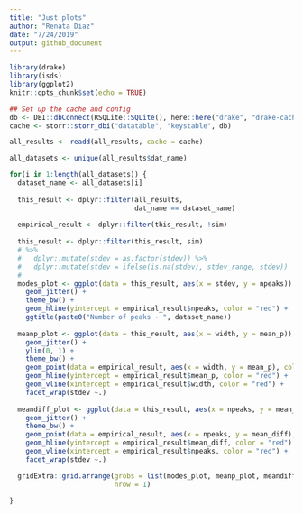 ```yaml
---
title: "Just plots"
author: "Renata Diaz"
date: "7/24/2019"
output: github_document
---
```


```r
library(drake)
library(isds)
library(ggplot2)
knitr::opts_chunk$set(echo = TRUE)

## Set up the cache and config
db <- DBI::dbConnect(RSQLite::SQLite(), here::here("drake", "drake-cache.sqlite"))
cache <- storr::storr_dbi("datatable", "keystable", db)
```

```r


all_results <- readd(all_results, cache = cache)

all_datasets <- unique(all_results$dat_name)

for(i in 1:length(all_datasets)) {
  dataset_name <- all_datasets[i]
  
  this_result <- dplyr::filter(all_results,
                               dat_name == dataset_name)
  
  empirical_result <- dplyr::filter(this_result, !sim)
  
  this_result <- dplyr::filter(this_result, sim)
  # %>%
  #   dplyr::mutate(stdev = as.factor(stdev)) %>%
  #   dplyr::mutate(stdev = ifelse(is.na(stdev), stdev_range, stdev))
  # 
  modes_plot <- ggplot(data = this_result, aes(x = stdev, y = npeaks)) +
    geom_jitter() + 
    theme_bw() +
    geom_hline(yintercept = empirical_result$npeaks, color = "red") +
    ggtitle(paste0("Number of peaks - ", dataset_name))
  
  meanp_plot <- ggplot(data = this_result, aes(x = width, y = mean_p)) +
    geom_jitter() + 
    ylim(0, 1) +
    theme_bw() +
    geom_point(data = empirical_result, aes(x = width, y = mean_p), color = "red") +
    geom_hline(yintercept = empirical_result$mean_p, color = "red") +
    geom_vline(xintercept = empirical_result$width, color = "red") +
    facet_wrap(stdev ~.)
  
  meandiff_plot <- ggplot(data = this_result, aes(x = npeaks, y = mean_diff)) +
    geom_jitter() + 
    theme_bw() +
    geom_point(data = empirical_result, aes(x = npeaks, y = mean_diff), color = "red") +
    geom_hline(yintercept = empirical_result$mean_diff, color = "red") +
    geom_vline(xintercept = empirical_result$npeaks, color = "red") +
    facet_wrap(stdev ~.)

  gridExtra::grid.arrange(grobs = list(modes_plot, meanp_plot, meandiff_plot),
                          nrow = 1)
  
}

```
